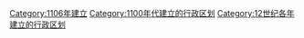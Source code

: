 {{Cat topic in year| topic=建立的行政区划|year=1106}}
[[Category:1106年建立|Category:1106年建立]]
[[Category:1100年代建立的行政区划|Category:1100年代建立的行政区划]]
[[Category:12世纪各年建立的行政区划|Category:12世纪各年建立的行政区划]]